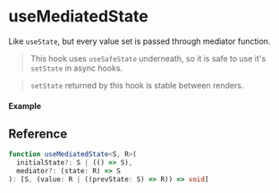 
<Meta title="State/useMediatedState" component={Example} />

# useMediatedState

Like `useState`, but every value set is passed through mediator function.

> This hook uses `useSafeState` underneath, so it is safe to use it's `setState` in async hooks.

> `setState` returned by this hook is stable between renders.

#### Example

<Canvas>
  <Story story={Example} inline />
</Canvas>

## Reference

```ts
function useMediatedState<S, R>(
  initialState?: S | (() => S),
  mediator?: (state: R) => S
): [S, (value: R | ((prevState: S) => R)) => void]
```
